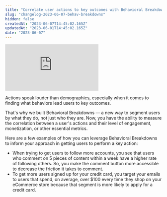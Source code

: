 ```yaml
---
title: "Correlate user actions to key outcomes with Behavioral Breakdowns"
slug: "changelog-2023-06-07-behav-breakdowns"
hidden: false
createdAt: "2023-06-07T14:45:02.165Z"
updatedAt: "2023-06-01T14:45:02.165Z"
date: "2023-06-07"
---
```


<div style={{position: 'relative', paddingBottom: '64.90384615384616%', height: 0}}>
    <iframe src="https://www.loom.com/embed/c0cc228cb4bc4e6c8ce25084178f8d30"
        frameBorder="0"
        webkitallowfullscreen="true" mozallowfullscreen="true" allowFullScreen
        style={{position: 'absolute', 'top': 0, 'left': 0, 'width': '100%', 'height': '100%'}}>
    </iframe>
</div>

Actions speak louder than demographics, especially when it comes to finding what behaviors lead users to key outcomes. 

That's why we built Behavioral Breakdowns — a new way to segment users by what they do, not just who they are. Now, you have the ability to measure the correlation between a user's actions and their level of engagement, monetization, or other essential metrics.

Here are a few examples of how you can leverage Behavioral Breakdowns to inform your approach in getting users to perform a key action:
- When trying to get users to follow more accounts, you see that users who comment on 5 pieces of content within a week have a higher rate of following others. So, you make the comment button more accessible to decrease the friction it takes to comment.
- To get more users signed up for your credit card, you target your emails to users that spend, on average, over $100 every time they shop on your eCommerce store because that segment is more likely to apply for a credit card.
